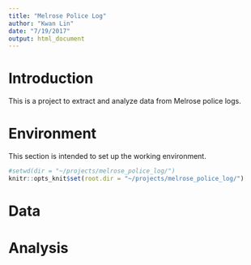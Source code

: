 ```yaml
---
title: "Melrose Police Log"
author: "Kwan Lin"
date: "7/19/2017"
output: html_document
---
```

# Introduction

This is a project to extract and analyze data from Melrose police logs.


# Environment

This section is intended to set up the working environment.

```r
#setwd(dir = "~/projects/melrose_police_log/")
knitr::opts_knit$set(root.dir = "~/projects/melrose_police_log/")
```

# Data

# Analysis